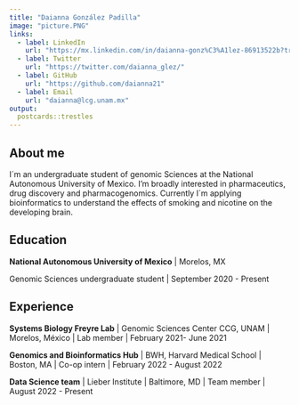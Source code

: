```yaml
---
title: "Daianna González Padilla"
image: "picture.PNG"
links:
  - label: LinkedIn
    url: "https://mx.linkedin.com/in/daianna-gonz%C3%A1lez-86913522b?trk=people-guest_people_search-card"
  - label: Twitter
    url: "https://twitter.com/daianna_glez/"
  - label: GitHub
    url: "https://github.com/daianna21"
  - label: Email
    url: "daianna@lcg.unam.mx"
output:
  postcards::trestles
---
```

 
## About me

I´m an undergraduate student of genomic Sciences at the National Autonomous University of Mexico. I'm broadly interested in pharmaceutics, drug discovery  and pharmacogenomics. Currently I´m applying bioinformatics to understand the effects of smoking and nicotine on the developing brain.

## Education

**National Autonomous University of Mexico** | Morelos, MX

Genomic Sciences undergraduate student | September 2020 - Present



## Experience

**Systems Biology Freyre Lab** | Genomic Sciences Center CCG, UNAM | Morelos, México | Lab member  | February 2021- June 2021

**Genomics and Bioinformatics Hub** | BWH, Harvard Medical School | Boston, MA | Co-op intern | February 2022 - August 2022

**Data Science team** | Lieber Institute | Baltimore, MD | Team member | August 2022 - Present


